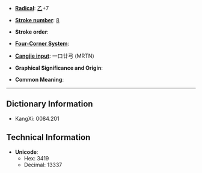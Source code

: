 * '''[[Wiktionary:Chinese radical index| Radical]]''': [[Wiktionary:Chinese radical index 乙|乙]]+7

* '''[[Wiktionary:Chinese total strokes index|Stroke number]]''': [[Wiktionary:Chinese total strokes index 8|8]]

* '''Stroke order''': 

* '''[[Wiktionary:Chinese four corner index|Four-Corner System]]''': 

* '''[[Wiktionary:Chinese Cangjie index|Cangjie input]]''': 一口廿弓 (MRTN)

* '''Graphical Significance and Origin''': 

* '''Common Meaning''': 

----

== Dictionary Information ==

* KangXi: 0084.201

== Technical Information ==

* '''Unicode''':
** Hex: 3419
** Decimal: 13337